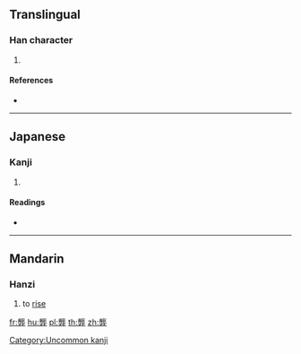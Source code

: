 {{character info/new}}
==Translingual==

===Han character===
{{Han char|rn=212|rad=龍|as=03|sn=19|four=|canj=XYPT,YPT|ids=⿱龍廾}}

# {{defn|Han|sort=龍03}}

====References====
* {{Han ref|kx=1537.020|dkj=48823|dj=2077.050|hdz=74804.030|uh=9F8F|ud=40847}}

----

==Japanese==

===Kanji===
{{ja-kanji|grade=|rs=龍03}}

# {{defn|lang=ja|sort=龍03}}

====Readings====
* {{ja-readings|on=[[きょう]] (kyō), [[く]] (ku), [[あく]] (aku)|kun=[[つつしむ]] (tsutsushimu), [[のぼる]] (noboru), [[ともしびおおい]] (tomoshibiooi)}}

[[Category:Uncommon kanji]]

----

==Mandarin==
{{zh-forms}}

===Hanzi===
{{cmn-hanzi|pin=[[gōng]] ([[gong1]])|wg=kung<sup>1</sup>}}

# to [[rise]]

[[fr:龏]]
[[hu:龏]]
[[pl:龏]]
[[th:龏]]
[[zh:龏]]